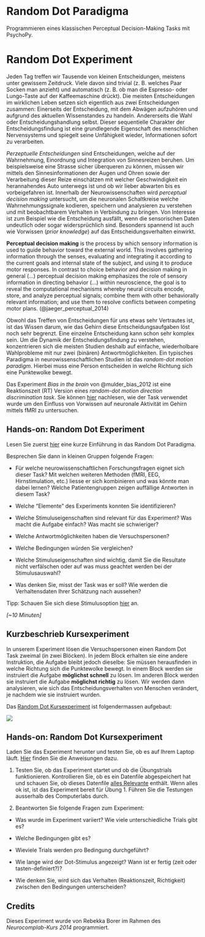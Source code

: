 # Random Dot Paradigma
Programmieren eines klassischen Perceptual Decision-Making Tasks mit PsychoPy.


# Random Dot Experiment

Jeden Tag treffen wir Tausende von kleinen Entscheidungen, meistens unter gewissem Zeitdruck. Viele davon sind trivial (z. B. welches Paar Socken man anzieht) und automatisch (z. B. ob man die Espresso- oder Lungo-Taste auf der Kaffeemaschine drückt). Die meisten Entscheidungen im wirklichen Leben setzen sich eigentlich aus zwei Entscheidungen zusammen: Einerseits der Entscheidung, mit dem Abwägen aufzuhören und aufgrund des aktuellen Wissenstandes zu handeln. Andererseits die Wahl oder Entscheidungshandlung selbst. Dieser sequentielle Charakter der Entscheidungsfindung ist eine grundlegende Eigenschaft des menschlichen Nervensystems und spiegelt seine Unfähigkeit wieder, Informationen sofort zu verarbeiten.

*Perzeptuelle Entscheidungen* sind Entscheidungen, welche auf der Wahrnehmung, Einordnung und Integration von Sinnesreizen beruhen. Um beispielsweise eine Strasse sicher überqueren zu können, müssen wir mittels den Sinnesinformationen der Augen und Ohren sowie der Verarbeitung dieser Reize einschätzen mit welcher Geschwindigkeit ein herannahendes Auto unterwegs ist und ob wir lieber abwarten bis es vorbeigefahren ist. Innerhalb der Neurowissenschaften wird *perceptual decision making* untersucht, um die neuronalen Schaltkreise welche Wahrnehmungssignale kodieren, speichern und analysieren zu verstehen und mit beobachtbarem Verhalten in Verbindung zu bringen. Von Interesse ist zum Beispiel wie die Entscheidung ausfällt, wenn die sensorischen Daten undeutlich oder sogar widersprüchlich sind. Besonders spannend ist auch wie Vorwissen (*prior knowledge*) auf das Entscheidungsverhalten einwirkt.

<aside>**Perceptual decision making** is the process by which sensory information is used to guide behavior toward the external world. This involves gathering information through the senses, evaluating and integrating it according to the current goals and internal state of the subject, and using it to produce motor responses. In contrast to choice behavior and decision making in general (...) perceptual decision making emphasizes the role of sensory information in directing behavior (...) within neuroscience, the goal is to reveal the computational mechanisms whereby neural circuits encode, store, and analyze perceptual signals; combine them with other behaviorally relevant information; and use them to resolve conflicts between competing motor plans. (@jaeger_perceptual_2014)</aside>

Obwohl das Treffen von Entscheidungen für uns etwas sehr Vertrautes ist, ist das Wissen darum, wie das Gehirn diese Entscheidungsaufgaben löst noch sehr begrenzt. Eine einzelne Entscheidung kann schon sehr komplex sein. Um die Dynamik der Entscheidungsfindung zu verstehen, konzentrieren sich die meisten Studien deshalb auf einfache, wiederholbare Wahlprobleme mit nur zwei (binären) Antwortmöglichkeiten. Ein typisches Paradigma in neurowissenschaftlichen Studien ist das _random-dot motion paradigm_. Hierbei muss eine Person entscheiden in welche Richtung sich eine Punktewolke bewegt.

<aside>Das Experiment *Bias in the brain* von @mulder_bias_2012 ist eine Reaktionszeit (RT) Version eines *random-dot motion direction discrimination task*. Sie können [hier](https://www.jneurosci.org/content/32/7/2335) nachlesen, wie der Task verwendet wurde um den Einfluss von Vorwissen auf neuronale Aktivität im Gehirn mittels fMRI zu untersuchen.</aside>


:::callout-caution
## Hands-on: Random Dot Experiment

Lesen Sie zuerst [hier](https://neuronaldynamics.epfl.ch/online/Ch16.S1.html) eine kurze Einführung in das Random Dot Paradigma.

Besprechen Sie dann in kleinen Gruppen folgende Fragen:

-   Für welche neurowissenschaftlichen Forschungsfragen eignet sich dieser Task? Mit welchen weiteren Methoden (fMRI, EEG, Hirnstimulation, etc.) liesse er sich kombinieren und was könnte man dabei lernen? Welche Patientengruppen zeigen auffällige Antworten in diesem Task?

-   Welche "Elemente" des Experiments konnten Sie identifizieren?

-   Welche Stimuluseigenschaften sind relevant für das Experiment? Was macht die Aufgabe einfach? Was macht sie schwieriger?

- Welche Antwortmöglichkeiten haben die Versuchspersonen?

-   Welche Bedingungen würden Sie vergleichen? 

- Welche Stimuluseigenschaften sind wichtig, damit Sie die Resultate nicht verfälschen oder auf was muss geachtet werden bei der Stimulusauswahl?

-   Was denken Sie, misst der Task was er soll? Wie werden die Verhaltensdaten Ihrer Schätzung nach aussehen?

Tipp: Schauen Sie sich diese Stimulusoption [hier](https://www.psychopy.org/builder/components/dots.html#dots) an.

*\[\~10 Minuten\]*
:::

## Kurzbeschrieb Kursexperiment

In unserem Experiment lösen die Versuchspersonen einen Random Dot Task zweimal (in zwei Blöcken). In jedem Block erhalten sie eine andere Instruktion, die Aufgabe bleibt jedoch dieselbe: Sie müssen herausfinden in welche Richtung sich die Punktewolke bewegt. In einem Block werden sie instruiert die Aufgabe __möglichst schnell__ zu lösen. Im anderen Block werden sie instruiert die Aufgabe __möglichst richtig__ zu lösen. Wir werden dann analysieren, wie sich das Entscheidungsverhalten von Menschen verändert, je nachdem wie sie instruiert wurden.

Das [Random Dot Kursexperiment](random-dot-experiment) ist folgendermassen aufgebaut:

![](imgs/exp_rd_flowchart.JPG)


:::callout-caution
## Hands-on: Random Dot Kursexperiment

Laden Sie das Experiment herunter und testen Sie, ob es auf Ihrem Laptop läuft.
[Hier](uebung_1.qmd) finden Sie die Anweisungen dazu.

1. Testen Sie, ob das Experiment startet und ob die Übungstrials funktionieren. Kontrollieren Sie, ob es ein Datenfile abgespeichert hat und schauen Sie, ob dieses Datenfile [alles Relevante](psychopy_experiments.qmd#test-pilotierung) enthält. Wenn alles ok ist, ist das Experiment bereit für Übung 1. Führen Sie die Testungen ausserhalb des Computerlabs durch.


2. Beantworten Sie folgende Fragen zum Experiment:

- Was wurde im Experiment variiert? Wie viele unterschiedliche Trials gibt es?

- Welche Bedingungen gibt es?

- Wieviele Trials werden pro Bedingung durchgeführt?

- Wie lange wird der Dot-Stimulus angezeigt? Wann ist er fertig (zeit oder tasten-definiert?)?

- Wie denken Sie, wird sich das Verhalten (Reaktionszeit, Richtigkeit) zwischen den Bedingungen unterscheiden?

:::

## Credits

Dieses Experiment wurde von Rebekka Borer im Rahmen des _Neurocomplab-Kurs 2014_ programmiert.

